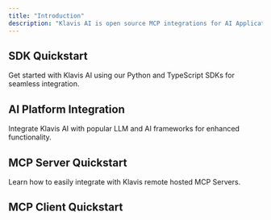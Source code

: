 ```yaml
---
title: "Introduction"
description: "Klavis AI is open source MCP integrations for AI Applications. Our API provides hosted, secure MCP servers, eliminating auth management and client-side code."
---
```









## SDK Quickstart

Get started with Klavis AI using our Python and TypeScript SDKs for seamless integration.

<CardGroup cols={2}>
  <PythonSdkCard />
  <TypescriptSdkCard />
</CardGroup>

## AI Platform Integration

Integrate Klavis AI with popular LLM and AI frameworks for enhanced functionality.

<CardGroup cols={3}>
  <ClaudeCard />
  <CrewaiCard />
  <FireworksAiCard />
  <GeminiCard />
  <LangChainCard />
  <LlamaindexCard />
  <MastraCard />
  <OpenaiCard />
  <TogetherAiCard />
</CardGroup>

## MCP Server Quickstart

Learn how to easily integrate with Klavis remote hosted MCP Servers.

<Tabs>
  <Tab title="ALL">
    <CardGroup cols={4}>
      <AffinityCard />
      <AirtableCard />
      <AsanaCard />
      <AttioCard />
      <CalendlyCard />
      <ClickupCard />
      <CloseCard />
      <ConfluenceCard />
      <DeepResearchCard />
      <DiscordCard />
      <Doc2markdownCard />
      <DropboxCard />
      <GithubCard />
      <GmailCard />
      <GongCard />
      <GoogleCalendarCard />
      <GoogleDocsCard />
      <GoogleDriveCard />
      <GoogleSheetsCard />
      <HubspotCard />
      <JiraCard />
      <KlavisReportgenCard />
      <LinearCard />
      <LinkedinCard />
      <Markdown2docCard />
      <MotionCard />
      <NotionCard />
      <OnedriveCard />
      <OutlookMailCard />
      <PerplexityCard />
      <PostgresCard />
      <ResendCard />
      <SalesforceCard />
      <SlackCard />
      <StripeCard />
      <SupabaseCard />
      <WebSearchCard />
      <WordpressCard />
      <YoutubeCard />
      <ZendeskCard />
    </CardGroup>
  </Tab>
  <Tab title="CRM">
    <CardGroup cols={4}>
      <AffinityCard />
      <AttioCard />
      <CloseCard />
      <HubspotCard />
      <SalesforceCard />
    </CardGroup>
  </Tab>
  <Tab title="Project Management">
    <CardGroup cols={4}>
      <AsanaCard />
      <ClickupCard />
      <JiraCard />
      <LinearCard />
    </CardGroup>
  </Tab>
  <Tab title="Office Suite">
    <CardGroup cols={4}>
      <ConfluenceCard />
      <DropboxCard />
      <GmailCard />
      <GoogleCalendarCard />
      <GoogleDocsCard />
      <GoogleDriveCard />
      <GoogleSheetsCard />
      <NotionCard />
      <OnedriveCard />
      <OutlookMailCard />
      <SlackCard />
      <WordpressCard />
    </CardGroup>
  </Tab>
  <Tab title="Dev Tools">
    <CardGroup cols={4}>
      <GithubCard />
      <PostgresCard />
      <SupabaseCard />
    </CardGroup>
  </Tab>
  <Tab title="Productivity">
    <CardGroup cols={4}>
      <AirtableCard />
      <CalendlyCard />
      <KlavisReportgenCard />
      <MotionCard />
      <ZendeskCard />
    </CardGroup>
  </Tab>
  <Tab title="Sales">
    <CardGroup cols={4}>
      <GongCard />
    </CardGroup>
  </Tab>
  <Tab title="Search">
    <CardGroup cols={4}>
      <DeepResearchCard />
      <PerplexityCard />
      <WebSearchCard />
    </CardGroup>
  </Tab>
  <Tab title="Social & Communication">
    <CardGroup cols={4}>
      <DiscordCard />
      <LinkedinCard />
      <ResendCard />
      <YoutubeCard />
    </CardGroup>
  </Tab>
  <Tab title="Documents">
    <CardGroup cols={4}>
      <Doc2markdownCard />
      <Markdown2docCard />
    </CardGroup>
  </Tab>
  <Tab title="Payment">
    <CardGroup cols={4}>
      <StripeCard />
    </CardGroup>
  </Tab>
</Tabs>

## MCP Client Quickstart

<CardGroup cols={2}>
  <WebQuickstartCard />
  <DiscordQuickstartCard />
  <SlackQuickstartCard />
  <WhatsappQuickstartCard />
</CardGroup>
